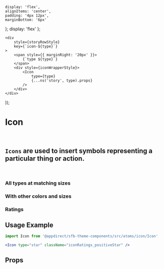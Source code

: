 
    display: 'flex',
    alignItems: 'center',
    padding: '4px 12px',
    marginBottom: '6px'
};
    display: 'flex'
};

    <div
        style={storyRowStyle}
        key={`icon-${type}`}
    >
        <span style={{ marginRight: '20px' }}>
            {`type ${type}`}
        </span>
        <div style={iconWrapperStyle}>
            <Icon
                type={type}
                {...ns('story', type).props}
            />
        </div>
    </div>
));

<Meta of={IconStories} />

# Icon

<br />

## `Icons` are used to insert symbols representing a particular thing or action.

<br />

### All types at matching sizes

<Canvas>
  <Story of={IconStories.AllTypesAtMatchingSizes} />
</Canvas>

### With other colors and sizes

<Canvas>
  <Story of={IconStories.WithOtherColorsAndSizes} />
</Canvas>

### Ratings

<Canvas>
  <Story of={IconStories.Ratings} />
</Canvas>

## Usage Example

```jsx
import Icon from '@appdirect/sfb-theme-components/src/atoms/icon/Icon';

<Icon type="star" className="iconRatings_positiveStar" />
```

## Props

<ArgsTable of={Icon} />
